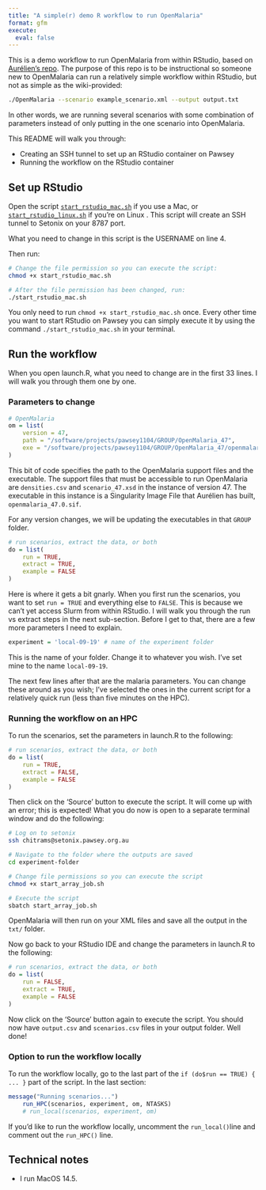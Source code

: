 ```yaml
---
title: "A simple(r) demo R workflow to run OpenMalaria"
format: gfm
execute:
  eval: false
---
```


This is a demo workflow to run OpenMalaria from within RStudio, based on [Aurélien's repo](https://github.com/acavelan/OpenMalariaRWorkflow). The purpose of this repo is to be instructional so someone new to OpenMalaria can run a relatively simple workflow within RStudio, but not as simple as the wiki-provided:

```bash
./OpenMalaria --scenario example_scenario.xml --output output.txt
```

In other words, we are running several scenarios with some combination of parameters instead of only putting in the one scenario into OpenMalaria.

This README will walk you through:

-   Creating an SSH tunnel to set up an RStudio container on Pawsey
-   Running the workflow on the RStudio container

## Set up RStudio

Open the script [`start_rstudio_mac.sh`](https://github.com/chitrams/demo-simple-om/blob/main/start_rstudio_mac.sh) if you use a Mac, or [`start_rstudio_linux.sh`](https://github.com/chitrams/demo-simple-om/blob/main/start_rstudio_linux.sh) if you're on Linux . This script will create an SSH tunnel to Setonix on your 8787 port.

What you need to change in this script is the USERNAME on line 4.

Then run:

```bash
# Change the file permission so you can execute the script:
chmod +x start_rstudio_mac.sh

# After the file permission has been changed, run:
./start_rstudio_mac.sh
```

You only need to run `chmod +x start_rstudio_mac.sh` once. Every other time you want to start RStudio on Pawsey you can simply execute it by using the command `./start_rstudio_mac.sh` in your terminal.

## Run the workflow

When you open launch.R, what you need to change are in the first 33 lines. I will walk you through them one by one.

### Parameters to change

```R
# OpenMalaria
om = list(
    version = 47,
    path = "/software/projects/pawsey1104/GROUP/OpenMalaria_47",
    exe = "/software/projects/pawsey1104/GROUP/OpenMalaria_47/openmalaria_47.0.sif"
)
```

This bit of code specifies the path to the OpenMalaria support files and the executable. The support files that must be accessible to run OpenMalaria are `densities.csv` and `scenario_47.xsd` in the instance of version 47. The executable in this instance is a Singularity Image File that Aurélien has built, `openmalaria_47.0.sif`.

For any version changes, we will be updating the executables in that `GROUP` folder.

```R
# run scenarios, extract the data, or both
do = list(
    run = TRUE, 
    extract = TRUE,
    example = FALSE
)
```

Here is where it gets a bit gnarly. When you first run the scenarios, you want to set `run = TRUE` and everything else to `FALSE`. This is because we can't yet access Slurm from within RStudio. I will walk you through the run vs extract steps in the next sub-section. Before I get to that, there are a few more parameters I need to explain.

```R
experiment = 'local-09-19' # name of the experiment folder
```

This is the name of your folder. Change it to whatever you wish. I've set mine to the name `local-09-19`.

The next few lines after that are the malaria parameters. You can change these around as you wish; I've selected the ones in the current script for a relatively quick run (less than five minutes on the HPC).

### Running the workflow on an HPC

To run the scenarios, set the parameters in launch.R to the following:

```R
# run scenarios, extract the data, or both
do = list(
    run = TRUE, 
    extract = FALSE,
    example = FALSE
)
```

Then click on the 'Source' button to execute the script. It will come up with an error; this is expected! What you do now is open to a separate terminal window and do the following:

```bash
# Log on to setonix
ssh chitrams@setonix.pawsey.org.au

# Navigate to the folder where the outputs are saved
cd experiment-folder

# Change file permissions so you can execute the script
chmod +x start_array_job.sh

# Execute the script
sbatch start_array_job.sh
```

OpenMalaria will then run on your XML files and save all the output in the `txt/` folder.

Now go back to your RStudio IDE and change the parameters in launch.R to the following:

```R
# run scenarios, extract the data, or both
do = list(
    run = FALSE, 
    extract = TRUE,
    example = FALSE
)
```

Now click on the 'Source' button again to execute the script. You should now have `output.csv` and `scenarios.csv` files in your output folder. Well done!

### Option to run the workflow locally

To run the workflow locally, go to the last part of the `if (do$run == TRUE) { ... }` part of the script. In the last section:

```R
message("Running scenarios...")
    run_HPC(scenarios, experiment, om, NTASKS)
    # run_local(scenarios, experiment, om)
```

If you'd like to run the workflow locally, uncomment the `run_local()`line and comment out the `run_HPC()` line.

## Technical notes

-   I run MacOS 14.5.
